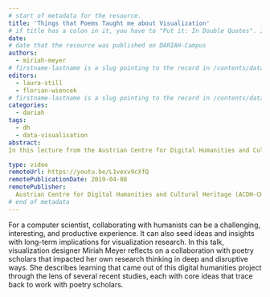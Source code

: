 ```yaml
---
# start of metadata for the resource.
title: 'Things that Poems Taught me about Visualization'
# if title has a colon in it, you have to "Put it: In Double Quotes". If it also includes a quote, "You Can:'nest them'"
date: 
# date that the resource was published on DARIAH-Campus
authors:
  - miriah-meyer
# firstname-lastname is a slug pointing to the record in /contents/data/person.yaml
editors:
  - laura-still
  - florian-wiencek
# firstname-lastname is a slug pointing to the record in /contents/data/person.yaml. Editors are optional.
categories:
  - dariah
tags:
  - dh
  - data-visualisation
abstract:
In this lecture from the Austrian Centre for Digital Humanities and Cultural Heritage (ADCH-CH) entitled Things that Poems Taught me about Visualization, Miriah Meyer, who is a computer scientist specialising in data visualization and design study, reflects on the insights gained when collaborating with poetry scholars. She expands on how these interdisciplinary collaborations have shaped her own research thinking. A central question spanning this talk is the question of why collaborate interdisciplinarily at all, "why work with humanists as a computer scientist"?

type: video
remoteUrl: https://youtu.be/L1vexv9cXfQ
remotePublicationDate: 2019-04-08
remotePublisher:
  Austrian Centre for Digital Humanities and Cultural Heritage (ACDH-CH)
# end of metadata
---
```


For a computer scientist, collaborating with humanists can be a challenging, interesting, and productive experience. It can also seed ideas and insights with long-term implications for visualization research. In this talk, visualization designer Miriah Meyer reflects on a collaboration with poetry scholars that impacted her own research thinking in deep and disruptive ways. She describes learning that came out of this digital humanities project through the lens of several recent studies, each with core ideas that trace back to work with poetry scholars.

<VideoCard
  title="Click to view"
  subtitle="ACDH-CH Lecture 5.1 – Miriah Meyer – Things that Poems Taught me about Visualization"
  id="L1vexv9cXfQ"
  image="images/acdh-ch-video.png"
/>
